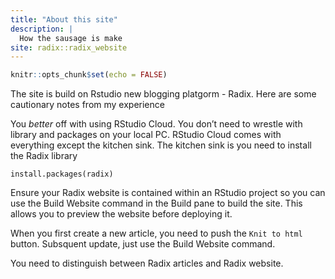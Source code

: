 ```yaml
---
title: "About this site"
description: |
  How the sausage is make
site: radix::radix_website  
---
```


```r
knitr::opts_chunk$set(echo = FALSE)
```
The site is build on Rstudio new blogging platgorm - Radix.
Here are some cautionary notes from my experience

You *better* off with using RStudio Cloud. You don't need to wrestle with library and packages on your local PC. RStudio Cloud comes with everything except the kitchen sink. The kitchen sink is you need to install the Radix library

`install.packages(radix)`

Ensure your Radix website is contained within an RStudio project so you can use the Build Website command in the Build pane to build the site. This allows you to preview the website before deploying it. 

When you first create a new article, you need to push the `Knit to html` button. Subsquent update, just use the Build Website command.

You need to distinguish between Radix articles and Radix website.







